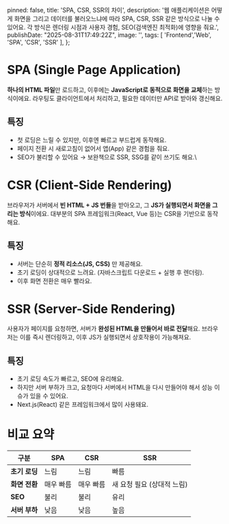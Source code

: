 
  pinned: false,
  title: 'SPA, CSR, SSR의 차이',
  description: '웹 애플리케이션은 어떻게 화면을 그리고 데이터를 불러오느냐에 따라 SPA, CSR, SSR 같은 방식으로 나눌 수 있어요. 각 방식은 렌더링 시점과 사용자 경험, SEO(검색엔진 최적화)에 영향을 줘요.',
  publishDate: "2025-08-31T17:49:22Z",
  image: '',
  tags: [
    'Frontend','Web', 'SPA', 'CSR', 'SSR'
  ],
};

# SPA (Single Page Application)
**하나의 HTML 파일**만 로드하고, 이후에는 **JavaScript로 동적으로 화면을 교체**하는 방식이에요.
라우팅도 클라이언트에서 처리하고, 필요한 데이터만 API로 받아와 갱신해요.

## 특징
- 첫 로딩은 느릴 수 있지만, 이후엔 빠르고 부드럽게 동작해요.
- 페이지 전환 시 새로고침이 없어서 앱(App) 같은 경험을 줘요.
- SEO가 불리할 수 있어요
  → 보완책으로 SSR, SSG를 같이 쓰기도 해요.\

# CSR (Client-Side Rendering)
브라우저가 서버에서 **빈 HTML + JS 번들**을 받아오고, 그 **JS가 실행되면서 화면을 그리는 방식**이에요.
대부분의 SPA 프레임워크(React, Vue 등)는 CSR을 기반으로 동작해요.

## 특징
- 서버는 단순히 **정적 리소스(JS, CSS)** 만 제공해요.
- 초기 로딩이 상대적으로 느려요. (자바스크립트 다운로드 + 실행 후 렌더링).
- 이후 화면 전환은 매우 빨라요.

# SSR (Server-Side Rendering)
사용자가 페이지를 요청하면, 서버가 **완성된 HTML을 만들어서 바로 전달**해요.
브라우저는 이를 즉시 렌더링하고, 이후 JS가 실행되면서 상호작용이 가능해져요.

## 특징
- 초기 로딩 속도가 빠르고, SEO에 유리해요.
- 하지만 서버 부하가 크고, 요청마다 서버에서 HTML을 다시 만들어야 해서 성능 이슈가 있을 수 있어요.
- Next.js(React) 같은 프레임워크에서 많이 사용돼요.

# 비교 요약
| 구분          | SPA          | CSR          | SSR                        |
| ------------- | ------------ | ------------ | -------------------------- |
| **초기 로딩** | 느림         | 느림         | 빠름                       |
| **화면 전환** | 매우 빠름    | 매우 빠름    | 새 요청 필요 (상대적 느림) |
| **SEO**       | 불리         | 불리         | 유리                       |
| **서버 부하** | 낮음         | 낮음         | 높음                       |
